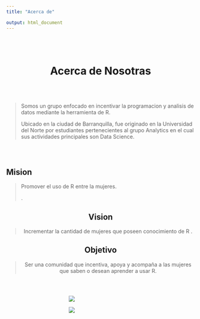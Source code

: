 ```yaml
---
title: "Acerca de"

output: html_document
---
```


<style type="text/css">
.title {
  display: none;
}

.img {
  width: 50px;
  height: 50px;
  

}
#acerca{
text-align: center;
padding:50px;

}

#texto{
text-align: left;
}
</style>
# **Acerca de Nosotras** {#acerca}

>Somos un grupo enfocado en incentivar la programacion y analisis de datos mediante la herramienta
>de R.
 >
>Ubicado en la ciudad de Barranquilla, fue originado en la Universidad del Norte por estudiantes
>pertenecientes al  grupo Analytics en  el cual sus actividades principales son Data Science.

<div class="row" style="padding-top: 30px;">
<div class="col-sm-4">
# **Mision**
>Promover el uso de R entre la mujeres.
>
>
>
>
>
>.

</div>
<div class="col-sm-4" style=" text-align: center;">
# **Vision**
>Incrementar la cantidad de mujeres que poseen conocimiento de R .

</div>
<div class="col-sm-4" style=" text-align: center;">
# **Objetivo**
>Ser una comunidad que incentiva, apoya y acompaña a las mujeres 
que saben o desean aprender a usar R.

</div>
<div class="col-sm-4">




<div class="container" style=" text-align: center;">
<div class="row" style="padding-top: 30px; text-align: center; ">
<div class="col-xs-6"  style="width:350px; height>250;">

![](./img/r.jpeg)

</div>

<div class="col-xs-6" style="width:350px; height>250;" >

![](./img/analytic.jpg)


</div>

</div >
</div >

